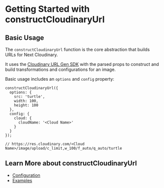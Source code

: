 

<Head>
  <title>constructCloudinaryUrl - Next Cloudinary</title>
  <meta name="og:title" content="Getting Started with constructCloudinaryUrl - Next Cloudinary" />
  <meta name="og:url" content={`https://next-cloudinary.spacejelly.dev/helpers/constructcloudinaryurl/basic-usage`} />
</Head>

<OgImage
  title="constructCloudinaryUrl"
  twitterTitle="Getting Started with constructCloudinaryUrl"
/>

# Getting Started with constructCloudinaryUrl

## Basic Usage

The `constructCloudinaryUrl` function is the core abstraction that builds URLs for Next Cloudinary.

It uses the [Cloudinary URL Gen SDK](https://github.com/cloudinary/js-url-gen) with the parsed props to construct and build transformations and configurations for an image.

Basic usage includes an `options` and `config` property:

```
constructCloudinaryUrl({
  options: {
    src: 'turtle',
    width: 100,
    height: 100
  },
  config: {
    cloud: {
      cloudName: '<Cloud Name>'
    }
  }
});

// https://res.cloudinary.com/<Cloud Name>/image/upload/c_limit,w_100/f_auto/q_auto/turtle
```

## Learn More about constructCloudinaryUrl
* [Configuration](/helpers/constructcloudinaryurl/configuration)
* [Examples](/helpers/constructcloudinaryurl/examples)